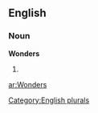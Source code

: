 ==English==

===Noun===
'''Wonders'''

# {{plural of|[[Wonder]]}}

[[Category:English plurals]]

[[ar:Wonders]]
